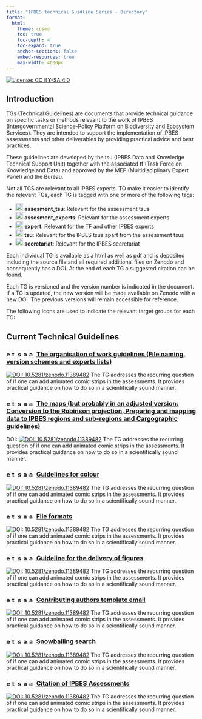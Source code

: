 ```yaml
---
title: "IPBES technical Guidline Series - Directory"
format:
  html:
    theme: cosmo    
    toc: true
    toc-depth: 4
    toc-expand: true
    anchor-sections: false
    embed-resources: true
    max-width: 4000px
---
```


[![License: CC BY-SA 4.0](https://img.shields.io/badge/License-CC_BY_4.0-lightgrey.svg)](https://creativecommons.org/licenses/by/4.0/)

## Introduction

TGs (Technical Guidelines) are documents that provide technical guidance on specific tasks or methods relevant to the work of IPBES (Intergovernmental Science-Policy Platform on Biodiversity and Ecosystem Services). They are intended to support the implementation of IPBES assessments and other deliverables by providing practical advice and best practices.

These guidelines are developed by the tsu (IPBES Data and Knowledge Technical Support Unit) together with the associated tf (Task Force on Knowledge and Data) and approved by the MEP (Multidisciplinary Expert Panel) and the Bureau.

Not all TGS are relevant to all IPBES experts. TO make it easier to identify the relevant TGs, each TG is tagged with one or more of the following tags:

- ![Assesment Tsu](figures/icon-assesment_tsu.svg){height=20} **assesment_tsu**: Relevant for the assessment tsus
- ![Assessment Experts](figures/icon-assesment_experts.svg){height=20} **assesment_experts**: Relevant for the assessment experts
- ![Expert](figures/icon-expert.svg){height=20} **expert**: Relevant for the TF and other IPBES experts
- ![TSUs](figures/icon-tsu.svg){height=20} **tsu**: Relevant for the IPBES tsus apart from the assessment tsus
- ![Secretariat](figures/icon-secretariat.svg){height=20} **secretariat**: Relevant for the IPBES secretariat

Each individual TG is available as a html as well as pdf and is deposited including the source file and all required additional files on Zenodo and consequently has a DOI. At the end of each TG a suggested citation can be found.

Each TG is versioned and the version number is indicated in the document. If a TG is updated, the new version will be made available on Zenodo with a new DOI. The previous versions will remain accessible for reference.

The following Icons are used to indicate the relevant target groups for each TG:

## Current Technical Guidelines

<!-- - [TG 1 Title](TG.html)

  [![DOI: 10.5281/zenodo.11389482](https://zenodo.org/badge/DOI/10.5281/zenodo.11389482.svg)](https://doi.org/10.5281/zenodo.11389482) ![expert](figures/icon-expert.svg){height=15}![tsu](figures/icon-tsu.svg){height=15}![secretariat](figures/icon-secretariat.svg){height=15}![assesment_tsu](figures/icon-assesment_tsu.svg){height=15}![assesment_experts](figures/icon-assesment_experts.svg){height=15}
  The TG addresses the recurring question of if one can add animated comic strips in the assessments. It provides practical guidance on how to do so in a scientifically sound manner.
 -->

### ![expert](figures/icon-expert.svg){height=15}![tsu](figures/icon-tsu.svg){height=15}![secretariat](figures/icon-secretariat.svg){height=15}![assesment_tsu](figures/icon-assesment_tsu.svg){height=15}![assesment_experts](figures/icon-assesment_experts.svg){height=15} [The organisation of work guidelines (File naming, version schemes and experts lists)](TG.html)

  [![DOI: 10.5281/zenodo.11389482](https://zenodo.org/badge/DOI/10.5281/zenodo.11389482.svg)](https://doi.org/10.5281/zenodo.11389482)
  The TG addresses the recurring question of if one can add animated comic strips in the assessments. It provides practical guidance on how to do so in a scientifically sound manner.

### ![expert](figures/icon-expert.svg){height=15}![tsu](figures/icon-tsu.svg){height=15}![secretariat](figures/icon-secretariat.svg){height=15}![assesment_tsu](figures/icon-assesment_tsu.svg){height=15}![assesment_experts](figures/icon-assesment_experts.svg){height=15} [The maps (but probably in an adjusted version: Conversion to the Robinson projection, Preparing and mapping data to IPBES regions and sub-regions and Cargographic guidelines)](TG.html)
  
  DOI: [![DOI: 10.5281/zenodo.11389482](https://zenodo.org/badge/DOI/10.5281/zenodo.11389482.svg)](https://doi.org/10.5281/zenodo.11389482)
  The TG addresses the recurring question of if one can add animated comic strips in the assessments. It provides practical guidance on how to do so in a scientifically sound manner.

### ![expert](figures/icon-expert.svg){height=15}![tsu](figures/icon-tsu.svg){height=15}![secretariat](figures/icon-secretariat.svg){height=15}![assesment_tsu](figures/icon-assesment_tsu.svg){height=15}![assesment_experts](figures/icon-assesment_experts.svg){height=15} [Guidelines for colour](TG.html)

  [![DOI: 10.5281/zenodo.11389482](https://zenodo.org/badge/DOI/10.5281/zenodo.11389482.svg)](https://doi.org/10.5281/zenodo.11389482)
  The TG addresses the recurring question of if one can add animated comic strips in the assessments. It provides practical guidance on how to do so in a scientifically sound manner.

### ![expert](figures/icon-expert.svg){height=15}![tsu](figures/icon-tsu.svg){height=15}![secretariat](figures/icon-secretariat.svg){height=15}![assesment_tsu](figures/icon-assesment_tsu.svg){height=15}![assesment_experts](figures/icon-assesment_experts.svg){height=15} [File formats](TG.html)

  [![DOI: 10.5281/zenodo.11389482](https://zenodo.org/badge/DOI/10.5281/zenodo.11389482.svg)](https://doi.org/10.5281/zenodo.11389482)
  The TG addresses the recurring question of if one can add animated comic strips in the assessments. It provides practical guidance on how to do so in a scientifically sound manner.

### ![expert](figures/icon-expert.svg){height=15}![tsu](figures/icon-tsu.svg){height=15}![secretariat](figures/icon-secretariat.svg){height=15}![assesment_tsu](figures/icon-assesment_tsu.svg){height=15}![assesment_experts](figures/icon-assesment_experts.svg){height=15} [Guideline for the delivery of figures](TG.html)

  [![DOI: 10.5281/zenodo.11389482](https://zenodo.org/badge/DOI/10.5281/zenodo.11389482.svg)](https://doi.org/10.5281/zenodo.11389482)
  The TG addresses the recurring question of if one can add animated comic strips in the assessments. It provides practical guidance on how to do so in a scientifically sound manner.

### ![expert](figures/icon-expert.svg){height=15}![tsu](figures/icon-tsu.svg){height=15}![secretariat](figures/icon-secretariat.svg){height=15}![assesment_tsu](figures/icon-assesment_tsu.svg){height=15}![assesment_experts](figures/icon-assesment_experts.svg){height=15} [Contributing authors template email](TG.html)

  [![DOI: 10.5281/zenodo.11389482](https://zenodo.org/badge/DOI/10.5281/zenodo.11389482.svg)](https://doi.org/10.5281/zenodo.11389482)
  The TG addresses the recurring question of if one can add animated comic strips in the assessments. It provides practical guidance on how to do so in a scientifically sound manner.

### ![expert](figures/icon-expert.svg){height=15}![tsu](figures/icon-tsu.svg){height=15}![secretariat](figures/icon-secretariat.svg){height=15}![assesment_tsu](figures/icon-assesment_tsu.svg){height=15}![assesment_experts](figures/icon-assesment_experts.svg){height=15} [Snowballing search](TG.html)

  [![DOI: 10.5281/zenodo.11389482](https://zenodo.org/badge/DOI/10.5281/zenodo.11389482.svg)](https://doi.org/10.5281/zenodo.11389482)
  The TG addresses the recurring question of if one can add animated comic strips in the assessments. It provides practical guidance on how to do so in a scientifically sound manner.

### ![expert](figures/icon-expert.svg){height=15}![tsu](figures/icon-tsu.svg){height=15}![secretariat](figures/icon-secretariat.svg){height=15}![assesment_tsu](figures/icon-assesment_tsu.svg){height=15}![assesment_experts](figures/icon-assesment_experts.svg){height=15} [Citation of IPBES Assessments](TG.html)

  [![DOI: 10.5281/zenodo.11389482](https://zenodo.org/badge/DOI/10.5281/zenodo.11389482.svg)](https://doi.org/10.5281/zenodo.11389482)
  The TG addresses the recurring question of if one can add animated comic strips in the assessments. It provides practical guidance on how to do so in a scientifically sound manner.


<!--
How to render locally:
  - HTML (README.html):
      quarto render README.qmd --to html --output README.html
  - GitHub Markdown (overwrite README.md):
      quarto render README.qmd --to gfm --output README.md
-->
